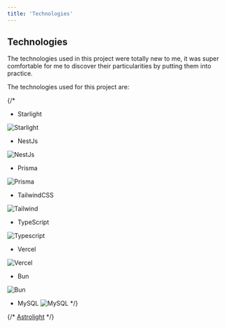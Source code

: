 ```yaml
---
title: 'Technologies'
---
```



## Technologies
The technologies used in this project were totally new to me, it was super comfortable for me to discover their particularities by putting them into practice.

The technologies used for this project are:

<Technologies />

{/* 
+ Starlight
<Image class="w-10 h-auto" src={Starlight} alt="Starlight" />

+ NestJs
<Image class="w-10 h-auto" src={Nestjs} alt="NestJs" />

+ Prisma
<Image class="w-10 h-auto" src={Prisma} alt="Prisma" />

+ TailwindCSS
<Image class="w-10 h-auto" src={Tailwind} alt="Tailwind" />

+ TypeScript
<Image class="w-10 h-auto" src={Typescript} alt="Typescript" />

+ Vercel
<Image class="w-10 h-auto" src={Vercel} alt="Vercel" />

+ Bun
<Image class="w-10 h-auto" src={Bun} alt="Bun" />

+ MySQL
<Image class="w-10 h-auto" src={Mysql} alt="MySQL" /> */}


{/* [Astrolight](https://img.shields.io/badge/Astrolight-1.0.0-ff69b4) */}